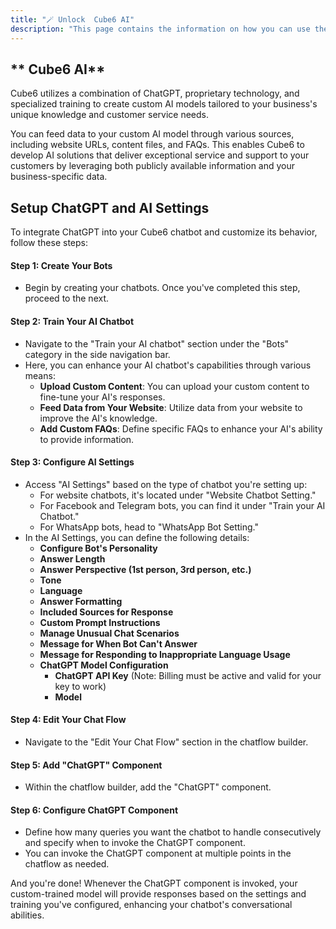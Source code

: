 ```yaml
---
title: "🪄 Unlock  Cube6 AI"
description: "This page contains the information on how you can use the  Cube6 AI to enhance your chatbot capabilities."
---
```


## ** Cube6 AI**

 Cube6 utilizes a combination of ChatGPT, proprietary technology, and specialized training to create custom AI models tailored to your business's unique knowledge and customer service needs.

You can feed data to your custom AI model through various sources, including website URLs, content files, and FAQs. This enables  Cube6 to develop AI solutions that deliver exceptional service and support to your customers by leveraging both publicly available information and your business-specific data.

## **Setup ChatGPT and AI Settings**

To integrate ChatGPT into your  Cube6 chatbot and customize its behavior, follow these steps:

#### **Step 1: Create Your Bots**

- Begin by creating your chatbots. Once you've completed this step, proceed to the next.

#### **Step 2: Train Your AI Chatbot**

- Navigate to the "Train your AI chatbot" section under the "Bots" category in the side navigation bar.
- Here, you can enhance your AI chatbot's capabilities through various means:
  - **Upload Custom Content**: You can upload your custom content to fine-tune your AI's responses.
  - **Feed Data from Your Website**: Utilize data from your website to improve the AI's knowledge.
  - **Add Custom FAQs**: Define specific FAQs to enhance your AI's ability to provide information.

#### **Step 3: Configure AI Settings**

- Access "AI Settings" based on the type of chatbot you're setting up:
  - For website chatbots, it's located under "Website Chatbot Setting."
  - For Facebook and Telegram bots, you can find it under "Train your AI Chatbot."
  - For WhatsApp bots, head to "WhatsApp Bot Setting."
- In the AI Settings, you can define the following details:
  - **Configure Bot's Personality**
  - **Answer Length**
  - **Answer Perspective (1st person, 3rd person, etc.)**
  - **Tone**
  - **Language**
  - **Answer Formatting**
  - **Included Sources for Response**
  - **Custom Prompt Instructions**
  - **Manage Unusual Chat Scenarios**
  - **Message for When Bot Can't Answer**
  - **Message for Responding to Inappropriate Language Usage**
  - **ChatGPT Model Configuration**
    - **ChatGPT API Key** (Note: Billing must be active and valid for your key to work)
    - **Model**

#### **Step 4: Edit Your Chat Flow**

- Navigate to the "Edit Your Chat Flow" section in the chatflow builder.

#### **Step 5: Add "ChatGPT" Component**

- Within the chatflow builder, add the "ChatGPT" component.

#### **Step 6: Configure ChatGPT Component**

- Define how many queries you want the chatbot to handle consecutively and specify when to invoke the ChatGPT component.
- You can invoke the ChatGPT component at multiple points in the chatflow as needed.

And you're done\! Whenever the ChatGPT component is invoked, your custom-trained model will provide responses based on the settings and training you've configured, enhancing your chatbot's conversational abilities.